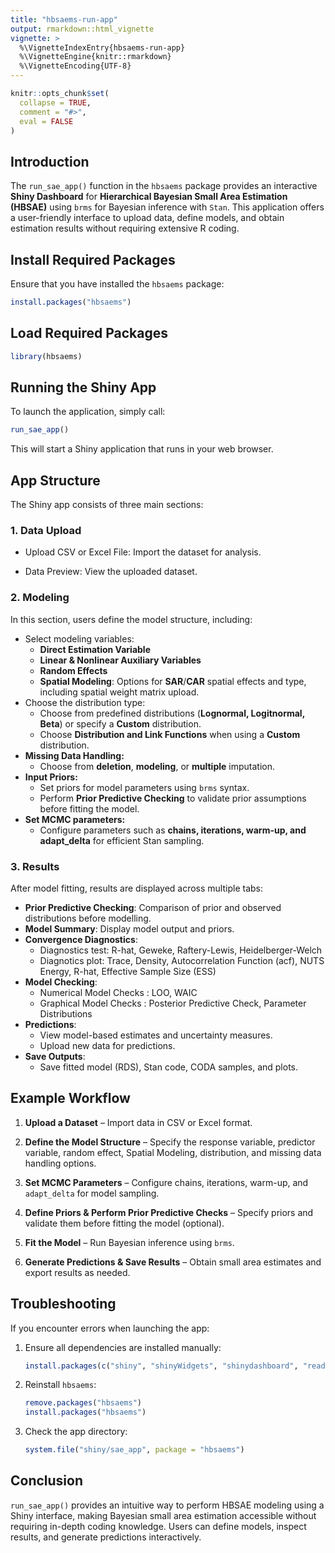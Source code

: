 ```yaml
---
title: "hbsaems-run-app"
output: rmarkdown::html_vignette
vignette: >
  %\VignetteIndexEntry{hbsaems-run-app}
  %\VignetteEngine{knitr::rmarkdown}
  %\VignetteEncoding{UTF-8}
---
```


```r
knitr::opts_chunk$set(
  collapse = TRUE,
  comment = "#>",
  eval = FALSE
)
```


## Introduction

The `run_sae_app()` function in the `hbsaems` package provides an interactive **Shiny Dashboard** for **Hierarchical Bayesian Small Area Estimation (HBSAE)** using `brms` for Bayesian inference with `Stan`. This application offers a user-friendly interface to upload data, define models, and obtain estimation results without requiring extensive R coding.

## Install Required Packages

Ensure that you have installed the `hbsaems` package:

``` r
install.packages("hbsaems")
```

## Load Required Packages

``` r
library(hbsaems)
```

## Running the Shiny App

To launch the application, simply call:

``` r
run_sae_app()
```

This will start a Shiny application that runs in your web browser.

## App Structure

The Shiny app consists of three main sections:

### 1. **Data Upload**

-   Upload CSV or Excel File: Import the dataset for analysis.

-   Data Preview: View the uploaded dataset.

### 2. **Modeling**

In this section, users define the model structure, including:

-   Select modeling variables:
    -   **Direct Estimation Variable**
    -   **Linear & Nonlinear Auxiliary Variables**
    -   **Random Effects**
    -   **Spatial Modeling**: Options for **SAR**/**CAR** spatial effects and type, including spatial weight matrix upload.
-   Choose the distribution type:
    -   Choose from predefined distributions (**Lognormal, Logitnormal, Beta**) or specify a **Custom** distribution.
    -   Choose **Distribution and Link Functions** when using a **Custom** distribution.
-   **Missing Data Handling:**
    -   Choose from **deletion**, **modeling**, or **multiple** imputation.
-   **Input Priors:**
    -   Set priors for model parameters using `brms` syntax.
    -   Perform **Prior Predictive Checking** to validate prior assumptions before fitting the model.
-   **Set MCMC parameters:**
    -   Configure parameters such as **chains, iterations, warm-up, and adapt_delta** for efficient Stan sampling.

### 3. **Results**

After model fitting, results are displayed across multiple tabs:

-   **Prior Predictive Checking**: Comparison of prior and observed distributions before modelling.
-   **Model Summary**: Display model output and priors.
-   **Convergence Diagnostics**:
    -   Diagnostics test: R-hat, Geweke, Raftery-Lewis, Heidelberger-Welch
    -   Diagnotics plot: Trace, Density, Autocorrelation Function (acf), NUTS Energy, R-hat, Effective Sample Size (ESS)
-   **Model Checking**:
    -   Numerical Model Checks : LOO, WAIC
    -   Graphical Model Checks : Posterior Predictive Check, Parameter Distributions
-   **Predictions**:
    -   View model-based estimates and uncertainty measures.
    -   Upload new data for predictions.
-   **Save Outputs**:
    -   Save fitted model (RDS), Stan code, CODA samples, and plots.

## Example Workflow

1.  **Upload a Dataset** – Import data in CSV or Excel format.

2.  **Define the Model Structure** – Specify the response variable, predictor variable, random effect, Spatial Modeling, distribution, and missing data handling options.

3.  **Set MCMC Parameters** – Configure chains, iterations, warm-up, and `adapt_delta` for model sampling.

4.  **Define Priors & Perform Prior Predictive Checks** – Specify priors and validate them before fitting the model (optional).

5.  **Fit the Model** – Run Bayesian inference using `brms`.

6.  **Generate Predictions & Save Results** – Obtain small area estimates and export results as needed.

## Troubleshooting

If you encounter errors when launching the app:

1.  Ensure all dependencies are installed manually:

    ``` r
    install.packages(c("shiny", "shinyWidgets", "shinydashboard", "readxl", "DT"))
    ```

2.  Reinstall `hbsaems`:

    ``` r
    remove.packages("hbsaems")
    install.packages("hbsaems")
    ```

3.  Check the app directory:

    ``` r
    system.file("shiny/sae_app", package = "hbsaems")
    ```

## Conclusion

`run_sae_app()` provides an intuitive way to perform HBSAE modeling using a Shiny interface, making Bayesian small area estimation accessible without requiring in-depth coding knowledge. Users can define models, inspect results, and generate predictions interactively.
